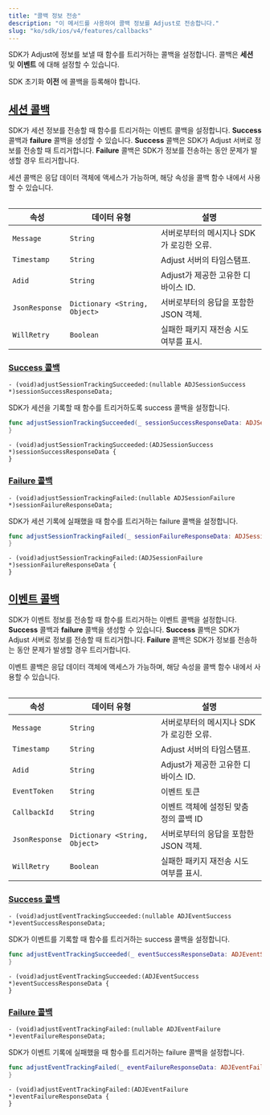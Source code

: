 ```yaml
---
title: "콜백 정보 전송"
description: "이 메서드를 사용하여 콜백 정보를 Adjust로 전송합니다."
slug: "ko/sdk/ios/v4/features/callbacks"
---
```


SDK가 Adjust에 정보를 보낼 때 함수를 트리거하는 콜백을 설정합니다. 콜백은 **세션** 및 **이벤트** 에 대해 설정할 수 있습니다.

<Callout type="important">

SDK 초기화 **이전** 에 콜백을 등록해야 합니다.

</Callout>

## [세션 콜백](session-callbacks)

SDK가 세션 정보를 전송할 때 함수를 트리거하는 이벤트 콜백을 설정합니다. **Success** 콜백과 **failure** 콜백을 생성할 수 있습니다. **Success** 콜백은 SDK가 Adjust 서버로 정보를 전송할 때 트리거합니다. **Failure** 콜백은 SDK가 정보를 전송하는 동안 문제가 발생할 경우 트리거합니다.

세션 콜백은 응답 데이터 객체에 액세스가 가능하며, 해당 속성을 콜백 함수 내에서 사용할 수 있습니다.

<Table>

| 속성           | 데이터 유형                   | 설명                                     |
| -------------- | ----------------------------- | ---------------------------------------- |
| `Message`      | `String`                      | 서버로부터의 메시지나 SDK가 로깅한 오류. |
| `Timestamp`    | `String`                      | Adjust 서버의 타임스탬프.                |
| `Adid`         | `String`                      | Adjust가 제공한 고유한 디바이스 ID.      |
| `JsonResponse` | `Dictionary <String, Object>` | 서버로부터의 응답을 포함한 JSON 객체.    |
| `WillRetry`    | `Boolean`                     | 실패한 패키지 재전송 시도 여부를 표시.   |

</Table>

### [Success 콜백](success-callbacks)

<CodeBlock title="메서드 서명">

```objc
- (void)adjustSessionTrackingSucceeded:(nullable ADJSessionSuccess *)sessionSuccessResponseData;
```

</CodeBlock>

SDK가 세션을 기록할 때 함수를 트리거하도록 success 콜백을 설정합니다.

<Tabs>
<Tab title="Swift" sync="swift">

```swift
func adjustSessionTrackingSucceeded(_ sessionSuccessResponseData: ADJSessionSuccess?) {
}
```

</Tab>
<Tab title="Objective-C" sync="objc">

```objc
- (void)adjustSessionTrackingSucceeded:(ADJSessionSuccess *)sessionSuccessResponseData {
}
```

</Tab>
</Tabs>

### [Failure 콜백](failure-callbacks)

<CodeBlock title="메서드 서명">

```objc
- (void)adjustSessionTrackingFailed:(nullable ADJSessionFailure *)sessionFailureResponseData;
```

</CodeBlock>

SDK가 세션 기록에 실패했을 때 함수를 트리거하는 failure 콜백을 설정합니다.

<Tabs>
<Tab title="Swift" sync="swift">

```swift
func adjustSessionTrackingFailed(_ sessionFailureResponseData: ADJSessionFailure?) {
}
```

</Tab>
<Tab title="Objective-C" sync="objc">

```objc
- (void)adjustSessionTrackingFailed:(ADJSessionFailure *)sessionFailureResponseData {
}
```

</Tab>
</Tabs>

## [이벤트 콜백](event-callbacks)

SDK가 이벤트 정보를 전송할 때 함수를 트리거하는 이벤트 콜백을 설정합니다. **Success** 콜백과 **failure** 콜백을 생성할 수 있습니다. **Success** 콜백은 SDK가 Adjust 서버로 정보를 전송할 때 트리거합니다. **Failure** 콜백은 SDK가 정보를 전송하는 동안 문제가 발생할 경우 트리거합니다.

이벤트 콜백은 응답 데이터 객체에 액세스가 가능하며, 해당 속성을 콜백 함수 내에서 사용할 수 있습니다.

<Table>

| 속성           | 데이터 유형                   | 설명                                     |
| -------------- | ----------------------------- | ---------------------------------------- |
| `Message`      | `String`                      | 서버로부터의 메시지나 SDK가 로깅한 오류. |
| `Timestamp`    | `String`                      | Adjust 서버의 타임스탬프.                |
| `Adid`         | `String`                      | Adjust가 제공한 고유한 디바이스 ID.      |
| `EventToken`   | `String`                      | 이벤트 토큰                              |
| `CallbackId`   | `String`                      | 이벤트 객체에 설정된 맞춤 정의 콜백 ID   |
| `JsonResponse` | `Dictionary <String, Object>` | 서버로부터의 응답을 포함한 JSON 객체.    |
| `WillRetry`    | `Boolean`                     | 실패한 패키지 재전송 시도 여부를 표시.   |

</Table>

### [Success 콜백](success-callbacks-1)

<CodeBlock title="메서드 서명">

```objc
- (void)adjustEventTrackingSucceeded:(nullable ADJEventSuccess *)eventSuccessResponseData;
```

</CodeBlock>

SDK가 이벤트를 기록할 때 함수를 트리거하는 success 콜백을 설정합니다.

<Tabs>
<Tab title="Swift" sync="swift">

```swift
func adjustEventTrackingSucceeded(_ eventSuccessResponseData: ADJEventSuccess?) {
}
```

</Tab>
<Tab title="Objective-C" sync="objc">

```objc
- (void)adjustEventTrackingSucceeded:(ADJEventSuccess *)eventSuccessResponseData {
}
```

</Tab>
</Tabs>

### [Failure 콜백](failure-callbacks-1)

<CodeBlock title="메서드 서명">

```objc
- (void)adjustEventTrackingFailed:(nullable ADJEventFailure *)eventFailureResponseData;
```

</CodeBlock>

SDK가 이벤트 기록에 실패했을 때 함수를 트리거하는 failure 콜백을 설정합니다.

<Tabs>
<Tab title="Swift" sync="swift">

```swift
func adjustEventTrackingFailed(_ eventFailureResponseData: ADJEventFailure?) {
}
```

</Tab>
<Tab title="Objective-C" sync="objc">

```objc
- (void)adjustEventTrackingFailed:(ADJEventFailure *)eventFailureResponseData {
}
```

</Tab>
</Tabs>
